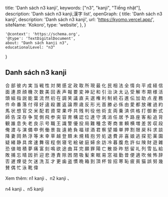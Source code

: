   title: 'Danh sách n3 kanji',
  keywords: ["n3", "kanji", "Tiếng nhật"],
  description: 'Danh sách n3 kanji,漢字 list',
  openGraph: {
    title: 'Danh sách n3 kanji',
    description: 'Danh sách n3 kanji',
    url: 'https://kyomo.vercel.app/',
    siteName: 'Kokoro',
    type: 'website',
  },
}

    '@context': 'https://schema.org',
    '@type': 'TextDigitalDocument',
    about: "Danh sách kanji n3",
    educationalLevel: "n3"
}

## Danh sách n3 kanji
<Link href="/post/合">合</Link>
<Link href="/post/部">部</Link>
<Link href="/post/彼">彼</Link>
<Link href="/post/内">内</Link>
<Link href="/post/実">実</Link>
<Link href="/post/当">当</Link>
<Link href="/post/戦">戦</Link>
<Link href="/post/性">性</Link>
<Link href="/post/対">対</Link>
<Link href="/post/関">関</Link>
<Link href="/post/感">感</Link>
<Link href="/post/定">定</Link>
<Link href="/post/政">政</Link>
<Link href="/post/取">取</Link>
<Link href="/post/所">所</Link>
<Link href="/post/現">現</Link>
<Link href="/post/最">最</Link>
<Link href="/post/化">化</Link>
<Link href="/post/民">民</Link>
<Link href="/post/相">相</Link>
<Link href="/post/法">法</Link>
<Link href="/post/全">全</Link>
<Link href="/post/情">情</Link>
<Link href="/post/向">向</Link>
<Link href="/post/平">平</Link>
<Link href="/post/成">成</Link>
<Link href="/post/経">経</Link>
<Link href="/post/信">信</Link>
<Link href="/post/面">面</Link>
<Link href="/post/連">連</Link>
<Link href="/post/原">原</Link>
<Link href="/post/顔">顔</Link>
<Link href="/post/機">機</Link>
<Link href="/post/次">次</Link>
<Link href="/post/数">数</Link>
<Link href="/post/美">美</Link>
<Link href="/post/回">回</Link>
<Link href="/post/表">表</Link>
<Link href="/post/声">声</Link>
<Link href="/post/報">報</Link>
<Link href="/post/要">要</Link>
<Link href="/post/変">変</Link>
<Link href="/post/神">神</Link>
<Link href="/post/記">記</Link>
<Link href="/post/和">和</Link>
<Link href="/post/引">引</Link>
<Link href="/post/治">治</Link>
<Link href="/post/決">決</Link>
<Link href="/post/太">太</Link>
<Link href="/post/込">込</Link>
<Link href="/post/受">受</Link>
<Link href="/post/解">解</Link>
<Link href="/post/市">市</Link>
<Link href="/post/期">期</Link>
<Link href="/post/様">様</Link>
<Link href="/post/活">活</Link>
<Link href="/post/頭">頭</Link>
<Link href="/post/組">組</Link>
<Link href="/post/指">指</Link>
<Link href="/post/説">説</Link>
<Link href="/post/能">能</Link>
<Link href="/post/葉">葉</Link>
<Link href="/post/流">流</Link>
<Link href="/post/然">然</Link>
<Link href="/post/初">初</Link>
<Link href="/post/在">在</Link>
<Link href="/post/調">調</Link>
<Link href="/post/笑">笑</Link>
<Link href="/post/議">議</Link>
<Link href="/post/直">直</Link>
<Link href="/post/夫">夫</Link>
<Link href="/post/選">選</Link>
<Link href="/post/権">権</Link>
<Link href="/post/利">利</Link>
<Link href="/post/制">制</Link>
<Link href="/post/続">続</Link>
<Link href="/post/石">石</Link>
<Link href="/post/進">進</Link>
<Link href="/post/伝">伝</Link>
<Link href="/post/加">加</Link>
<Link href="/post/助">助</Link>
<Link href="/post/点">点</Link>
<Link href="/post/産">産</Link>
<Link href="/post/務">務</Link>
<Link href="/post/件">件</Link>
<Link href="/post/命">命</Link>
<Link href="/post/番">番</Link>
<Link href="/post/落">落</Link>
<Link href="/post/付">付</Link>
<Link href="/post/得">得</Link>
<Link href="/post/好">好</Link>
<Link href="/post/違">違</Link>
<Link href="/post/殺">殺</Link>
<Link href="/post/置">置</Link>
<Link href="/post/返">返</Link>
<Link href="/post/論">論</Link>
<Link href="/post/際">際</Link>
<Link href="/post/歳">歳</Link>
<Link href="/post/反">反</Link>
<Link href="/post/形">形</Link>
<Link href="/post/光">光</Link>
<Link href="/post/首">首</Link>
<Link href="/post/勝">勝</Link>
<Link href="/post/必">必</Link>
<Link href="/post/係">係</Link>
<Link href="/post/由">由</Link>
<Link href="/post/愛">愛</Link>
<Link href="/post/都">都</Link>
<Link href="/post/放">放</Link>
<Link href="/post/確">確</Link>
<Link href="/post/過">過</Link>
<Link href="/post/約">約</Link>
<Link href="/post/馬">馬</Link>
<Link href="/post/状">状</Link>
<Link href="/post/想">想</Link>
<Link href="/post/官">官</Link>
<Link href="/post/交">交</Link>
<Link href="/post/米">米</Link>
<Link href="/post/配">配</Link>
<Link href="/post/若">若</Link>
<Link href="/post/資">資</Link>
<Link href="/post/常">常</Link>
<Link href="/post/果">果</Link>
<Link href="/post/呼">呼</Link>
<Link href="/post/共">共</Link>
<Link href="/post/残">残</Link>
<Link href="/post/判">判</Link>
<Link href="/post/役">役</Link>
<Link href="/post/他">他</Link>
<Link href="/post/術">術</Link>
<Link href="/post/支">支</Link>
<Link href="/post/両">両</Link>
<Link href="/post/乗">乗</Link>
<Link href="/post/済">済</Link>
<Link href="/post/供">供</Link>
<Link href="/post/格">格</Link>
<Link href="/post/打">打</Link>
<Link href="/post/御">御</Link>
<Link href="/post/断">断</Link>
<Link href="/post/式">式</Link>
<Link href="/post/師">師</Link>
<Link href="/post/告">告</Link>
<Link href="/post/深">深</Link>
<Link href="/post/存">存</Link>
<Link href="/post/争">争</Link>
<Link href="/post/覚">覚</Link>
<Link href="/post/側">側</Link>
<Link href="/post/飛">飛</Link>
<Link href="/post/参">参</Link>
<Link href="/post/突">突</Link>
<Link href="/post/容">容</Link>
<Link href="/post/育">育</Link>
<Link href="/post/構">構</Link>
<Link href="/post/認">認</Link>
<Link href="/post/位">位</Link>
<Link href="/post/達">達</Link>
<Link href="/post/守">守</Link>
<Link href="/post/満">満</Link>
<Link href="/post/消">消</Link>
<Link href="/post/任">任</Link>
<Link href="/post/居">居</Link>
<Link href="/post/予">予</Link>
<Link href="/post/路">路</Link>
<Link href="/post/座">座</Link>
<Link href="/post/客">客</Link>
<Link href="/post/船">船</Link>
<Link href="/post/追">追</Link>
<Link href="/post/背">背</Link>
<Link href="/post/観">観</Link>
<Link href="/post/誰">誰</Link>
<Link href="/post/息">息</Link>
<Link href="/post/失">失</Link>
<Link href="/post/老">老</Link>
<Link href="/post/良">良</Link>
<Link href="/post/示">示</Link>
<Link href="/post/号">号</Link>
<Link href="/post/職">職</Link>
<Link href="/post/王">王</Link>
<Link href="/post/識">識</Link>
<Link href="/post/警">警</Link>
<Link href="/post/優">優</Link>
<Link href="/post/投">投</Link>
<Link href="/post/局">局</Link>
<Link href="/post/難">難</Link>
<Link href="/post/種">種</Link>
<Link href="/post/念">念</Link>
<Link href="/post/寄">寄</Link>
<Link href="/post/商">商</Link>
<Link href="/post/害">害</Link>
<Link href="/post/頼">頼</Link>
<Link href="/post/横">横</Link>
<Link href="/post/増">増</Link>
<Link href="/post/差">差</Link>
<Link href="/post/苦">苦</Link>
<Link href="/post/収">収</Link>
<Link href="/post/段">段</Link>
<Link href="/post/俺">俺</Link>
<Link href="/post/渡">渡</Link>
<Link href="/post/与">与</Link>
<Link href="/post/演">演</Link>
<Link href="/post/備">備</Link>
<Link href="/post/申">申</Link>
<Link href="/post/例">例</Link>
<Link href="/post/働">働</Link>
<Link href="/post/景">景</Link>
<Link href="/post/抜">抜</Link>
<Link href="/post/遠">遠</Link>
<Link href="/post/絶">絶</Link>
<Link href="/post/負">負</Link>
<Link href="/post/福">福</Link>
<Link href="/post/球">球</Link>
<Link href="/post/酒">酒</Link>
<Link href="/post/君">君</Link>
<Link href="/post/察">察</Link>
<Link href="/post/望">望</Link>
<Link href="/post/婚">婚</Link>
<Link href="/post/単">単</Link>
<Link href="/post/押">押</Link>
<Link href="/post/割">割</Link>
<Link href="/post/限">限</Link>
<Link href="/post/戻">戻</Link>
<Link href="/post/科">科</Link>
<Link href="/post/求">求</Link>
<Link href="/post/談">談</Link>
<Link href="/post/降">降</Link>
<Link href="/post/妻">妻</Link>
<Link href="/post/岡">岡</Link>
<Link href="/post/熱">熱</Link>
<Link href="/post/浮">浮</Link>
<Link href="/post/等">等</Link>
<Link href="/post/末">末</Link>
<Link href="/post/幸">幸</Link>
<Link href="/post/草">草</Link>
<Link href="/post/越">越</Link>
<Link href="/post/登">登</Link>
<Link href="/post/類">類</Link>
<Link href="/post/未">未</Link>
<Link href="/post/規">規</Link>
<Link href="/post/精">精</Link>
<Link href="/post/抱">抱</Link>
<Link href="/post/労">労</Link>
<Link href="/post/処">処</Link>
<Link href="/post/退">退</Link>
<Link href="/post/費">費</Link>
<Link href="/post/非">非</Link>
<Link href="/post/喜">喜</Link>
<Link href="/post/娘">娘</Link>
<Link href="/post/逃">逃</Link>
<Link href="/post/探">探</Link>
<Link href="/post/犯">犯</Link>
<Link href="/post/薬">薬</Link>
<Link href="/post/園">園</Link>
<Link href="/post/疑">疑</Link>
<Link href="/post/緒">緒</Link>
<Link href="/post/静">静</Link>
<Link href="/post/具">具</Link>
<Link href="/post/席">席</Link>
<Link href="/post/速">速</Link>
<Link href="/post/舞">舞</Link>
<Link href="/post/宿">宿</Link>
<Link href="/post/程">程</Link>
<Link href="/post/倒">倒</Link>
<Link href="/post/寝">寝</Link>
<Link href="/post/宅">宅</Link>
<Link href="/post/絵">絵</Link>
<Link href="/post/破">破</Link>
<Link href="/post/庭">庭</Link>
<Link href="/post/婦">婦</Link>
<Link href="/post/余">余</Link>
<Link href="/post/訪">訪</Link>
<Link href="/post/冷">冷</Link>
<Link href="/post/暮">暮</Link>
<Link href="/post/腹">腹</Link>
<Link href="/post/危">危</Link>
<Link href="/post/許">許</Link>
<Link href="/post/似">似</Link>
<Link href="/post/険">険</Link>
<Link href="/post/財">財</Link>
<Link href="/post/遊">遊</Link>
<Link href="/post/雑">雑</Link>
<Link href="/post/恐">恐</Link>
<Link href="/post/値">値</Link>
<Link href="/post/暗">暗</Link>
<Link href="/post/積">積</Link>
<Link href="/post/夢">夢</Link>
<Link href="/post/痛">痛</Link>
<Link href="/post/富">富</Link>
<Link href="/post/刻">刻</Link>
<Link href="/post/鳴">鳴</Link>
<Link href="/post/欲">欲</Link>
<Link href="/post/途">途</Link>
<Link href="/post/曲">曲</Link>
<Link href="/post/耳">耳</Link>
<Link href="/post/完">完</Link>
<Link href="/post/願">願</Link>
<Link href="/post/罪">罪</Link>
<Link href="/post/陽">陽</Link>
<Link href="/post/亡">亡</Link>
<Link href="/post/散">散</Link>
<Link href="/post/掛">掛</Link>
<Link href="/post/昨">昨</Link>
<Link href="/post/怒">怒</Link>
<Link href="/post/留">留</Link>
<Link href="/post/礼">礼</Link>
<Link href="/post/列">列</Link>
<Link href="/post/雪">雪</Link>
<Link href="/post/払">払</Link>
<Link href="/post/給">給</Link>
<Link href="/post/敗">敗</Link>
<Link href="/post/捕">捕</Link>
<Link href="/post/忘">忘</Link>
<Link href="/post/晴">晴</Link>
<Link href="/post/因">因</Link>
<Link href="/post/折">折</Link>
<Link href="/post/迎">迎</Link>
<Link href="/post/悲">悲</Link>
<Link href="/post/港">港</Link>
<Link href="/post/責">責</Link>
<Link href="/post/除">除</Link>
<Link href="/post/困">困</Link>
<Link href="/post/閉">閉</Link>
<Link href="/post/吸">吸</Link>
<Link href="/post/髪">髪</Link>
<Link href="/post/束">束</Link>
<Link href="/post/眠">眠</Link>
<Link href="/post/易">易</Link>
<Link href="/post/窓">窓</Link>
<Link href="/post/祖">祖</Link>
<Link href="/post/勤">勤</Link>
<Link href="/post/昔">昔</Link>
<Link href="/post/便">便</Link>
<Link href="/post/適">適</Link>
<Link href="/post/吹">吹</Link>
<Link href="/post/候">候</Link>
<Link href="/post/怖">怖</Link>
<Link href="/post/辞">辞</Link>
<Link href="/post/否">否</Link>
<Link href="/post/遅">遅</Link>
<Link href="/post/煙">煙</Link>
<Link href="/post/徒">徒</Link>
<Link href="/post/欠">欠</Link>
<Link href="/post/迷">迷</Link>
<Link href="/post/洗">洗</Link>
<Link href="/post/互">互</Link>
<Link href="/post/才">才</Link>
<Link href="/post/更">更</Link>
<Link href="/post/歯">歯</Link>
<Link href="/post/盗">盗</Link>
<Link href="/post/慣">慣</Link>
<Link href="/post/晩">晩</Link>
<Link href="/post/箱">箱</Link>
<Link href="/post/到">到</Link>
<Link href="/post/頂">頂</Link>
<Link href="/post/杯">杯</Link>
<Link href="/post/皆">皆</Link>
<Link href="/post/招">招</Link>
<Link href="/post/寒">寒</Link>
<Link href="/post/恥">恥</Link>
<Link href="/post/疲">疲</Link>
<Link href="/post/貧">貧</Link>
<Link href="/post/猫">猫</Link>
<Link href="/post/誤">誤</Link>
<Link href="/post/努">努</Link>
<Link href="/post/幾">幾</Link>
<Link href="/post/賛">賛</Link>
<Link href="/post/偶">偶</Link>
<Link href="/post/忙">忙</Link>
<Link href="/post/泳">泳</Link>
<Link href="/post/靴">靴</Link>
<Link href="/post/偉">偉</Link>

Xem thêm: <Link href="/subject/N1">n1 kanji </Link>、<Link href="/subject/N2">n2 kanji </Link>、
<Link href="/subject/N4">n4 kanji </Link>、<Link href="/subject/N5">n5 kanji </Link>